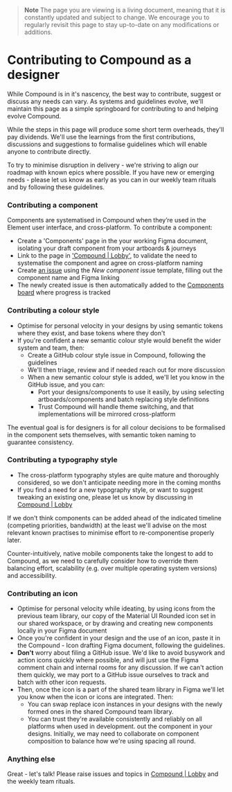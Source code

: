 
<Meta title="Design/Contributing" />

> **Note**
> The page you are viewing is a living document, meaning that it is constantly updated and subject to change. We encourage you to regularly revisit this page to stay up-to-date on any modifications or additions.

# Contributing to Compound as a designer

While Compound is in it's nascency, the best way to contribute, suggest or discuss any needs can vary. As systems and guidelines evolve, we'll maintain this page as a simple springboard for contributing to and helping evolve Compound.

While the steps in this page will produce some short term overheads, they'll pay dividends. We'll use the learnings from the first contributions, discussions and suggestions to formalise guidelines which will enable anyone to contribute directly.

To try to minimise disruption in delivery - we're striving to align our roadmap with known epics where possible. If you have new or emerging needs - please let us know as early as you can in our weekly team rituals and by following these guidelines.

### Contributing a component

Components are systematised in Compound when they’re used in the Element user interface, and cross-platform. To contribute a component:

- Create a 'Components' page in the your working Figma document, isolating your draft component from your artboards & journeys
- Link to the page in ['Compound | Lobby'](https://matrix.to/#/#compound:matrix.org), to validate the need to systematise the component and agree on cross-platform naming
- Create [an issue](https://github.com/vector-im/compound/issues/new/choose) using the _New component_ issue template, filling out the component name and Figma linking 
- The newly created issue is then automatically added to the [Components board](https://github.com/orgs/vector-im/projects/52/views/18) where progress is tracked

### Contributing a colour style

- Optimise for personal velocity in your designs by using semantic tokens where they exist, and base tokens where they don't
- If you're confident a new semantic colour style would benefit the wider system and team, then:
  - Create a GitHub colour style issue in Compound, following the guidelines
  - We'll then triage, review and if needed reach out for more discussion
  - When a new semantic colour style is added, we'll let you know in the GitHub issue, and you can:
    - Port your designs/components to use it easily, by using selecting artboards/components and batch replacing style definitions
    - Trust Compound will handle theme switching, and that implementations will be mirrored cross-platform

The eventual goal is for designers is for all colour decisions to be formalised in the component sets themselves, with semantic token naming to guarantee consistency.

### Contributing a typography style

- The cross-platform typography styles are quite mature and thoroughly considered, so we don't anticipate needing more in the coming months
- If you find a need for a new typography style, or want to suggest tweaking an existing one, please let us know by discussing in [Compound | Lobby](https://matrix.to/#/#compound:matrix.org)

If we don't think components can be added ahead of the indicated timeline (competing priorities, bandwidth) at the least we'll advise on the most relevant known practises to minimise effort to re-componentise properly later.

Counter-intuitively, native mobile components take the longest to add to Compound, as we need to carefully consider how to override them balancing effort, scalability (e.g. over multiple operating system versions) and accessibility.

### Contributing an icon

- Optimise for personal velocity while ideating, by using icons from the previous team library, our copy of the Material UI Rounded icon set in our shared workspace, or by drawing and creating new components locally in your Figma document
- Once you're confident in your design and the use of an icon, paste it in the Compound - Icon drafting Figma document, following the guidelines.
- **Don't** worry about filing a GitHub issue. We'd like to avoid busywork and action icons quickly where possible, and will just use the Figma comment chain and internal rooms for any discussion. If we can't action them quickly, we may port to a GitHub issue ourselves to track and batch with other icon requests.
- Then, once the icon is a part of the shared team library in Figma we'll let you know when the icon or icons are integrated. Then:
  - You can swap replace icon instances in your designs with the newly formed ones in the shared Compound team library.
  - You can trust they're available consistently and reliably on all platforms when used in development.
    out the component in your designs. Initially, we may need to collaborate on component composition to balance how we're using spacing all round.

### Anything else

Great - let's talk! Please raise issues and topics in [Compound | Lobby](https://matrix.to/#/#compound:matrix.org) and the weekly team rituals.
